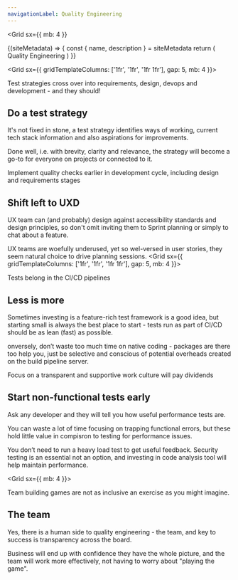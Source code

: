 ```yaml
---
navigationLabel: Quality Engineering
---
```

<Grid
  sx={{
    mb: 4
  }}
>

<SiteMetaData>
  {(siteMetadata) => {
    const { name, description } = siteMetadata
    return (
      <Fragment>
        <Heading variant="styles.h1">Quality Engineering</Heading>
      </Fragment>
    )
  }}
</SiteMetaData>
</Grid>

<Grid  sx={{ gridTemplateColumns: ['1fr', '1fr', '1fr 1fr'], gap: 5, mb: 4 }}>  
<Box>

<Message variant='secondary' mb={4}>Test strategies cross over into requirements, design, devops and development - and they should!</Message>

## Do a test strategy

It's not fixed in stone, a <Link href="https://condescending-jepsen-e639a6.netlify.app/teststrategy/">test strategy</Link> identifies ways of working, current tech stack information and also aspirations for improvements.

Done well, i.e. with brevity, clarity and relevance, the strategy will become a go-to for everyone on projects or connected to it.

</Box>
<Box>
<Message variant='secondary' mb={4}>Implement quality checks earlier in development cycle, including design and requirements stages</Message>

## Shift left to UXD

UX team can (and probably) design against accessibility standards and design principles, so don't omit inviting them to Sprint planning or simply to chat about a feature. 

UX teams are woefully underused, yet so wel-versed in user stories, they seem natural choice to drive planning sessions.
</Box>
</Grid>
<Grid  sx={{ gridTemplateColumns: ['1fr', '1fr', '1fr 1fr'], gap: 5, mb: 4 }}>  
<Box>

<Message variant='success' mb={4}>Tests belong in the CI/CD pipelines</Message>

## Less is more

Sometimes investing is a feature-rich test framework is a good idea, but starting small is always the best place to start - tests run as part of CI/CD should be as lean (fast) as possible.

onversely, don’t waste too much time on native coding - packages are there too help you, just be selective and conscious of potential overheads created on the build pipeline server.
</Box>
<Box>

<Message variant='primary' mb={4}>
  Focus on a transparent and supportive work culture will pay dividends
</Message>

## Start non-functional tests early

Ask any developer and they will tell you how useful performance tests are.

You can  waste a lot of time focusing on trapping functional errors, but these hold little value in compisron to testing for performance issues.

You don’t need to run a heavy load test to get useful feedback. Security testing is an essential not an option, and investing in code analysis tool will help maintain  performance.
</Box>
</Grid>

<Grid  sx={{ mb: 4 }}>  
<Box>

<Message variant='muted' mb={4}>
Team building games are not as inclusive an exercise as you might imagine.</Message>

## The team

Yes, there is a human side to quality engineering - the team, and key to success is transparency across the board. 

Business will end up with confidence they have the whole picture, and the team will work more effectively, not having to worry about "playing the game". 
</Box>
</Grid>

